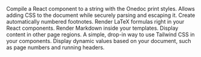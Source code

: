 <Cards><Card title="compile" icon="fa-solid fa-code" href="/react-print/components/compile">
    Compile a React component to a string with the Onedoc print styles.
  </Card><Card title="CSS" icon="fa-brands fa-css3-alt" href="/react-print/components/css">
    Allows adding CSS to the document while securely parsing and escaping it.
  </Card><Card title="Footnote" icon="fa-solid fa-info" href="/react-print/components/footnote">
    Create automatically numbered footnotes.
  </Card><Card title="LaTeX" icon="fa-solid fa-square-root-variable" href="/react-print/components/latex">
    Render LaTeX formulas right in your React components.
  </Card><Card title="Markdown" icon="fa-brands fa-markdown" href="/react-print/components/markdown">
    Render Markdown inside your templates.
  </Card><Card title="Shell" icon="fa-solid fa-border-all" href="/react-print/components/shell">
    Display content in other page regions.
  </Card><Card title="Tailwind" icon="fa-solid fa-wind" href="/react-print/components/tailwind">
    A simple, drop-in way to use Tailwind CSS in your components.
  </Card><Card title="Variables" icon="fa-solid fa-subscript" href="/react-print/components/variables">
    Display dynamic values based on your document, such as page numbers and running headers.
  </Card></Cards>